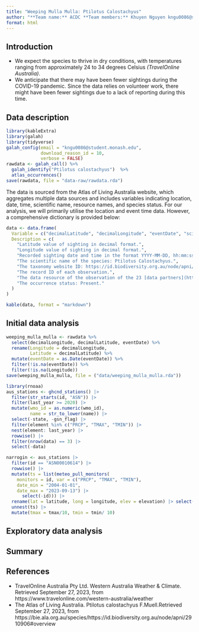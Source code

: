 ```yaml
---
title: "Weeping Mulla Mulla: Ptilotus Calostachyus"
author: "**Team name:** ACDC **Team members:** Khuyen Nguyen kngu0086@student.monash.edu & Khanh Pham"
format: html
---
```


## Introduction

 - We expect the species to thrive in dry conditions, with temperatures ranging from approximately 24 to 34 degrees Celsius _(TravelOnline Australia)_.
 - We anticipate that there may have been fewer sightings during the COVID-19 pandemic. Since the data relies on volunteer work, there might have been fewer sightings due to a lack of reporting during this time.

## Data description

```r
library(kableExtra)
library(galah)
library(tidyverse)
galah_config(email = "kngu0086@student.monash.edu",
             download_reason_id = 10,
             verbose = FALSE)
rawdata <- galah_call() %>% 
  galah_identify("Ptilotus calostachyus")  %>% 
  atlas_occurrences()
save(rawdata, file = "data-raw/rawdata.rda")
```

The data is sourced from the Atlas of Living Australia website, which aggregates multiple data sources and includes variables indicating location, date, time, scientific name, resource names, and species status. For our analysis, we will primarily utilise the location and event time data. However, a comprehensive dictionary is provided below:

```r
data <- data.frame(
  Variable = c("decimalLatitude", "decimalLongitude", "eventDate", "scientificName", "taxonConceptID", "recordID", "dataResourceName",  "occurrenceStatus" ),
  Description = c(
    "Latitude value of sighting in decimal format.",
    "Longitude value of sighting in decimal format.",
    "Recorded sighting date and time in the format YYYY-MM-DD, hh:mm:ss. In some cases, no time was recorded, and therefore, it is left as 00:00:00.",
    "The scientific name of the species: Ptilotus Calostachyus.",
    "The taxonomy website ID: https://id.biodiversity.org.au/node/apni/2910906.",
    "The record ID of each observation.",
    "The data resource of the observation of the 23 [data partners](https://bie.ala.org.au/species/https://id.biodiversity.org.au/node/apni/2910906#data-partners).",
    "The occurrence status: Present."
  )
)

kable(data, format = "markdown")
```

## Initial data analysis

```r
weeping_mulla_mulla <- rawdata %>% 
  select(decimalLongitude, decimalLatitude, eventDate) %>% 
  rename(Longitude = decimalLongitude,
         Latitude = decimalLatitude) %>%
  mutate(eventDate = as.Date(eventDate)) %>%
  filter(!is.na(eventDate)) %>%
  filter(!is.na(Longitude)) 
save(weeping_mulla_mulla, file = ("data/weeping_mulla_mulla.rda"))
```

```r
library(rnoaa)
aus_stations <- ghcnd_stations() |>
  filter(str_starts(id, "ASN")) |>
  filter(last_year >= 2020) |>
  mutate(wmo_id = as.numeric(wmo_id),
         name = str_to_lower(name)) |>
  select(-state, -gsn_flag) |>
  filter(element %in% c("PRCP", "TMAX", "TMIN")) |>
  nest(element: last_year) |>
  rowwise() |>
  filter(nrow(data) == 3) |>
  select(-data) 
```

```r
narrogin <- aus_stations |>
  filter(id == "ASN00010614") |>
  rowwise() |>
  mutate(ts = list(meteo_pull_monitors(
    monitors = id, var = c("PRCP", "TMAX", "TMIN"),
    date_min = "2004-01-01",
    date_max = "2023-09-13") |>
      select(-id))) |>
  rename(lat = latitude, long = longitude, elev = elevation) |> select(id, long, lat, elev, name, wmo_id, ts) %>%
  unnest(ts) |>
  mutate(tmax = tmax/10, tmin = tmin/ 10)
```

## Exploratory data analysis



## Summary 

## References

 - TravelOnline Australia Pty Ltd. Western Australia Weather & Climate. Retrieved September 27, 2023, from https://www.travelonline.com/western-australia/weather
 - The Atlas of Living Australia. Ptilotus calostachyus F.Muell.Retrieved September 27, 2023, from https://bie.ala.org.au/species/https://id.biodiversity.org.au/node/apni/2910906#overview


